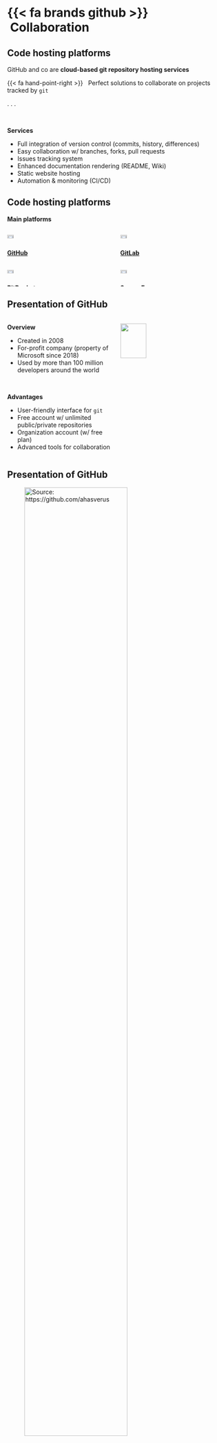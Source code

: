 # {{< fa brands github >}} &nbsp;Collaboration

## Code hosting platforms

GitHub and co are **cloud-based git repository hosting services**

{{< fa hand-point-right >}} &nbsp;
Perfect solutions to collaborate on projects tracked by `git`

. . .

<br>

**Services**

- Full integration of version control (commits, history, differences)
- Easy collaboration w/ branches, forks, pull requests
- Issues tracking system
- Enhanced documentation rendering (README, Wiki)
- Static website hosting
- Automation & monitoring (CI/CD)


## Code hosting platforms

**Main platforms**

::::{ .columns }
:::{ .column width="50%" .center}
![](img/github-logo.png){width="25%"}
<br>
[**GitHub**](https://github.com/)

<br>
![](img/bitbucket-logo.png){width="25%"}
<br>
[**BitBucket**](https://bitbucket.org/)
:::
:::{ .column width="50%" .center}
![](img/gitlab-logo.png){width="25%"}
<br>
[**GitLab**](https://gitlab.com/)

<br>
![](img/sourceforge-logo.png){width="25%"}
<br>
[**SourceForge**](https://sourceforge.net/)
:::
::::



## Presentation of GitHub

::::{ .columns }
:::{ .column width="50%"}
**Overview**

- Created in 2008
- For-profit company (property of Microsoft since 2018)
- Used by more than 100 million developers around the world

<br>

**Advantages**

- User-friendly interface for `git`
- Free account w/ unlimited public/private repositories
- Organization account (w/ free plan)
- Advanced tools for collaboration
:::
:::{ .column width="50%" .center}
![](img/github-logo.png){width="50%"}
:::
::::


## Presentation of GitHub

::: {.center}
![_Source:_ <https://github.com/ahasverus>](img/github-homepage.png){width="75%"}
:::


## Presentation of GitHub

::: {.center}
![_Source:_ <https://github.com/frbcesab>](img/github-organization.png){width="75%"}
:::



## Presentation of GitHub


::: {.center}
![_Source:_ <https://github.com/frbcesab/rwoslite>](img/github-repo.png){width="75%"}
:::


## Create a repository

::: {.center}
![](img/github-newrepo-1.png){width="75%"}
:::


## Create a repository

::: {.center}
![](img/github-newrepo-2.png){width="75%"}
:::



## Create a repository

::: {.center}
![](img/github-newrepo-3.png){width="75%"}
:::



## Clone a repository

::: {.center}
![](img/github-newrepo-4.png){width="75%"}
:::



## Clone a repository

**On a terminal**

::::{ .columns }
:::{ .column width="50%" align="left"}
```bash
# Change path
cd path/to/store/repository

# Clone repository (SSH)
git clone git@github.com:ahasverus/projectname.git

# Clone repository (HTTPS)
# git clone https://github.com/ahasverus/projectname.git

# Go to repo
cd projectname
```
:::
:::{ .column width="50%" }
:::
::::




## Clone a repository w/ RStudio

<br>

:::: {.columns}
::: {.column width="33%" .center}
![Select `Version Control`](img/rstudio-project.png){width="100%"}
:::
::: {.column width="33%" .center}
![Select `Git`](img/rstudio-clone-1.png){width="100%"}
:::
::: {.column width="33%" .center}
![Copy the URL and fill all the fields](img/rstudio-clone-2.png){width="100%"}
:::
::::



## Clone a repository w/ RStudio

::: {.center}
![](img/rstudio-clone-3.png){width="80%"}
:::



## Working w/ GitHub

{{< fa hand-point-right >}} &nbsp;Add a new file: `README.md`

::::{ .columns }
:::{ .column width="60%"}
![](img/git-workflow-11.png){width=100%}
:::
:::{ .column width="40%"}
<br>
```bash
git status

# On branch main
# Your branch is up to date with 'origin/main'
#
# Untracked files:
#   README.md
# 
# Nothing added to commit but untracked files present
# Use "git add <file>..." to track
```
:::
::::




## Working w/ GitHub

{{< fa hand-point-right >}} &nbsp;`Stage` changes

::::{ .columns }
:::{ .column width="60%"}
![](img/git-workflow-12.png){width=100%}
:::
:::{ .column width="40%"}
<br>
```bash
git add .
```

<br>
```bash
git status

# On branch main
# Your branch is up to date with 'origin/main'
#
# Changes to be committed:
#   (use "git restore --staged <file>..." to unstage)
#   new file:   README.md
```
:::
::::


## Working w/ GitHub

{{< fa hand-point-right >}} &nbsp;`Commit` changes

::::{ .columns }
:::{ .column width="60%"}
![](img/git-workflow-13.png){width=100%}
:::
:::{ .column width="40%"}
<br>
```bash
git commit -m "add README"
```

<br>
```bash
git status

# On branch main
# Your branch is ahead of 'origin/main' by 1 commit.
#   (use "git push" to publish your local commits)
# 
# nothing to commit, working tree clean
```
:::
::::


## Working w/ GitHub

{{< fa hand-point-right >}} &nbsp;`Push` changes to remote

::::{ .columns }
:::{ .column width="60%"}
![](img/git-workflow-14.png){width=100%}
:::
:::{ .column width="40%"}
<br>
```bash
git push

# Sometimes, you'll need to use:
git push -u origin main
```

<br>
```bash
git status

# On branch main
# Your branch is up to date with 'origin/main'.
# 
# nothing to commit, working tree clean
```
:::
::::


## Working w/ GitHub

{{< fa hand-point-right >}} &nbsp;`Pull` changes from remote

::::{ .columns }
:::{ .column width="60%"}
![](img/git-workflow-15.png){width=100%}
:::
:::{ .column width="40%"}
:::
::::


## Working w/ GitHub

{{< fa hand-point-right >}} &nbsp;`Pull` changes from remote

::::{ .columns }
:::{ .column width="60%"}
![](img/git-workflow-16.png){width=100%}
:::
:::{ .column width="40%"}
<br>
```bash
git pull
```

<br>
```bash
git status

# On branch main
# Your branch is up to date with 'origin/main'.
# 
# nothing to commit, working tree clean
```
:::
::::

## Help: I can't push!

...

## Conflicts

...




## Table of contents


1. Collaboration: GitHub Workflow (Fork, Branch, PR)
1. Working w/ Issues
1. Advanced usages